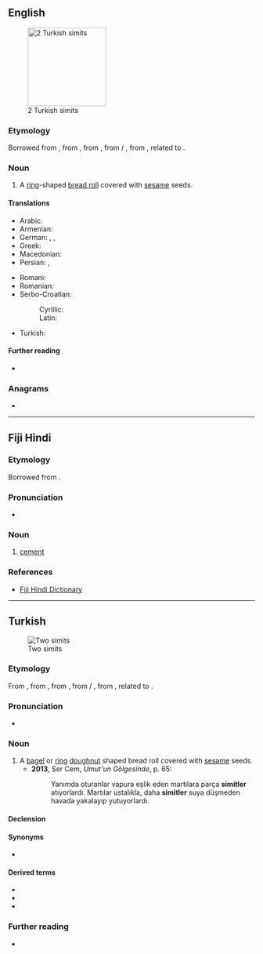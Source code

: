 {{also|simít}}
==English==
[[Image:Simit-2x.JPG|thumb|160px|2 Turkish simits]]

===Etymology===
Borrowed from {{bor|en|ota|سمید|tr=simit}}, from {{der|en|fa|سمید|tr=semid|t=semolina}}, from {{der|en|ar|سَمِيد|t=semolina}}, from {{der|en|arc|סְמִידָא}} /‎ {{m|syc|ܣܡܻܝܕܳܐ|tr=səmīḏā}}, from {{der|en|akk|𒆠𒅔𒆠𒅔𒄯𒄯|ts=samīdu|t=a type of fine groats, coarse flour, semolina}}, related to {{der|en|akk|𒀀𒊏𒄯𒄯|ts=samādu|t=to grind fine}}.

===Noun===
{{en-noun}}

# A [[ring]]-shaped [[bread roll]] covered with [[sesame]] seeds.

====Translations====
{{trans-top|ring-shaped bread roll}}
* Arabic: {{t|ar|سَمِيط|m}}
* Armenian: {{t+|hy|բոկեղ}}
* German: {{t|de|Simit|m}}, {{t|de|Sesamring|m}}, {{t|de|Sesamkringel|m}}
* Greek: {{t+|el|κουλούρι}}
* Macedonian: {{t|mk|ѓеврек}}
* Persian: {{t|fa|سمد|tr=semed}}, {{t|fa|سمید|tr=semid}}
{{trans-mid}}
* Romani: {{t|rom|bokoli}}
* Romanian: {{t+|ro|covrig|m}}
* Serbo-Croatian:
*: Cyrillic: {{t|sh|ђѐврек|m}}
*: Latin: {{t+|sh|đèvrek|m}}
* Turkish: {{t+|tr|simit}}
{{trans-bottom}}

====Further reading====
* {{pedialite|Simit}}

{{topics|en|Breads|Cakes and pastries|Snacks}}

===Anagrams===
* {{anagrams|en|a=iimst|mitis}}

----

==Fiji Hindi==

===Etymology===
Borrowed from {{bor|hif|en|cement}}.

===Pronunciation===
* {{IPA|/sɪmɪt/|lang=hif}}

===Noun===
{{head|hif|noun}}

# [[cement]]

===References===
* [https://web.archive.org/web/20080308065956/http://www.geocities.com/fijihindi/FijiHindiEnglishDict.htm#s Fiji Hindi Dictionary]

----

==Turkish==
{{was fwotd|2017|April|9|lang=tr}}
[[Image:Simit-2x.JPG|thumb|Two simits]]

===Etymology===
From {{inh|tr|ota|سمید|tr=simit}}, from {{der|tr|fa|سمید|tr=semid|t=semolina}}, from {{der|tr|ar|سَمِيد|t=semolina}}, from {{der|tr|arc|סְמִידָא}} /‎ {{m|syc|ܣܡܻܝܕܳܐ|tr=səmīḏā}}, from {{der|tr|akk|𒆠𒅔𒆠𒅔𒄯𒄯|ts=samīdu|t=a type of fine groats, coarse flour, semolina}}, related to {{der|tr|akk|𒀀𒊏𒄯𒄯|ts=samādu|t=to grind fine}}.

===Pronunciation===
* {{IPA|/siˈmit/|lang=tr}}

===Noun===
{{tr-noun|simidi|ler}}

# A [[bagel]] or [[ring]] [[doughnut]] shaped bread roll covered with [[sesame]] seeds.
#* '''2013''', Ser Cem, ''Umut'un Gölgesinde'', p. 65:
#*: Yanımda oturanlar vapura eşlik eden martılara parça '''simitler''' atıyorlardı. Martılar ustalıkla, daha '''simitler''' suya düşmeden havada yakalayıp yutuyorlardı.

====Declension====
{{tr-infl-noun-c|i|poss=1|stem=simid}}

====Synonyms====
* {{l|tr|gevrek}} {{q|İzmir}}

====Derived terms====
* {{l|tr|kandil simidi}}
* {{l|tr|simitçi}}
* {{l|tr|simitçilik}}

===Further reading===
* {{pedia|lang=tr}}

{{topics|tr|Breads|Cakes and pastries}}